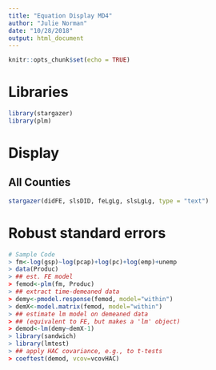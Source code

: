 ```yaml
---
title: "Equation Display MD4"
author: "Julie Norman"
date: "10/28/2018"
output: html_document
---
```


```r
knitr::opts_chunk$set(echo = TRUE)
```

# Libraries

```r
library(stargazer)
library(plm)
```

# Display

## All Counties

```r
stargazer(didFE, slsDID, feLgLg, slsLgLg, type = "text")
```


# Robust standard errors 
```r
# Sample Code
> fm<-log(gsp)~log(pcap)+log(pc)+log(emp)+unemp 
> data(Produc) 
> ## est. FE model 
> femod<-plm(fm, Produc) 
> ## extract time-demeaned data 
> demy<-pmodel.response(femod, model="within") 
> demX<-model.matrix(femod, model="within") 
> ## estimate lm model on demeaned data 
> ## (equivalent to FE, but makes a 'lm' object) 
> demod<-lm(demy~demX-1) 
> library(sandwich) 
> library(lmtest) 
> ## apply HAC covariance, e.g., to t-tests 
> coeftest(demod, vcov=vcovHAC)
```

